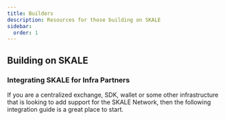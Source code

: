 ```yaml
---
title: Builders
description: Resources for those building on SKALE
sidebar:
  order: 1
---
```


## Building on SKALE
<CardGrid>
	<LinkCard
		title="App Developers"
		href="/builders/app-developers/overview"
	/>
	<LinkCard
		title="Bridging"
		href="/builders/app-developers/bridge/overview"
	/>
	<LinkCard
		title="Chain Operators"
		href="/builders/chain-operators/architecture"
	/>
	<LinkCard
		title="Node Operators"
		href="/builders/node-operators/overview"
	/>
	<LinkCard
		title="Tools"
		href="/builders/tools"
	/>
</CardGrid>

### Integrating SKALE for Infra Partners

If you are a centralized exchange, SDK, wallet or some other infrastructure that is looking
to add support for the SKALE Network, then the following integration guide is a great place to start.

<LinkCard
		title="Integration Guide"
		href="/builders/integration-guide"
/>